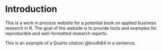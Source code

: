 # Introduction

This is a work in process website for a potential book on applied business research in R. The goal of the website is to provide tools and examples for reproducible and well-formatted research reports.

This is an example of a Quarto citation @knuth84 in a sentence.
